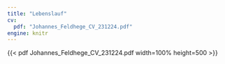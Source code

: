 ```yaml
---
title: "Lebenslauf"
cv:
  pdf: "Johannes_Feldhege_CV_231224.pdf"
engine: knitr
---
```


{{< pdf Johannes_Feldhege_CV_231224.pdf width=100% height=500 >}}